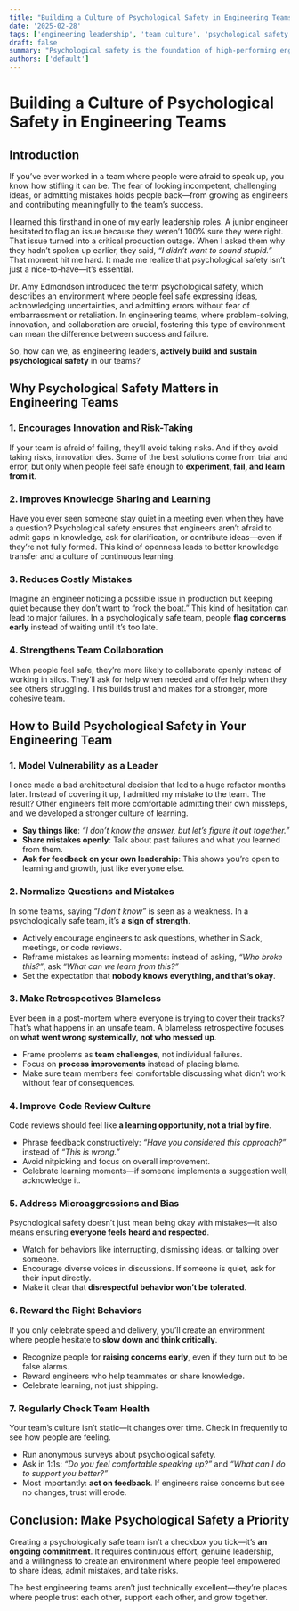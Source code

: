 ```yaml
---
title: "Building a Culture of Psychological Safety in Engineering Teams"
date: '2025-02-28'
tags: ['engineering leadership', 'team culture', 'psychological safety', 'software teams']
draft: false
summary: "Psychological safety is the foundation of high-performing engineering teams. Learn how to foster an environment where engineers feel safe to share ideas, admit mistakes, and collaborate without fear."
authors: ['default']
---
```


# Building a Culture of Psychological Safety in Engineering Teams

## Introduction

If you’ve ever worked in a team where people were afraid to speak up, you know how stifling it can be. The fear of looking incompetent, challenging ideas, or admitting mistakes holds people back—from growing as engineers and contributing meaningfully to the team’s success.

I learned this firsthand in one of my early leadership roles. A junior engineer hesitated to flag an issue because they weren’t 100% sure they were right. That issue turned into a critical production outage. When I asked them why they hadn’t spoken up earlier, they said, *“I didn’t want to sound stupid.”* That moment hit me hard. It made me realize that psychological safety isn’t just a nice-to-have—it’s essential.

Dr. Amy Edmondson introduced the term psychological safety, which describes an environment where people feel safe expressing ideas, acknowledging uncertainties, and admitting errors without fear of embarrassment or retaliation. In engineering teams, where problem-solving, innovation, and collaboration are crucial, fostering this type of environment can mean the difference between success and failure.

So, how can we, as engineering leaders, **actively build and sustain psychological safety** in our teams?

## Why Psychological Safety Matters in Engineering Teams

### 1. **Encourages Innovation and Risk-Taking**
If your team is afraid of failing, they’ll avoid taking risks. And if they avoid taking risks, innovation dies. Some of the best solutions come from trial and error, but only when people feel safe enough to **experiment, fail, and learn from it**.

### 2. **Improves Knowledge Sharing and Learning**
Have you ever seen someone stay quiet in a meeting even when they have a question? Psychological safety ensures that engineers aren’t afraid to admit gaps in knowledge, ask for clarification, or contribute ideas—even if they’re not fully formed. This kind of openness leads to better knowledge transfer and a culture of continuous learning.

### 3. **Reduces Costly Mistakes**
Imagine an engineer noticing a possible issue in production but keeping quiet because they don’t want to “rock the boat.” This kind of hesitation can lead to major failures. In a psychologically safe team, people **flag concerns early** instead of waiting until it’s too late.

### 4. **Strengthens Team Collaboration**
When people feel safe, they’re more likely to collaborate openly instead of working in silos. They’ll ask for help when needed and offer help when they see others struggling. This builds trust and makes for a stronger, more cohesive team.

## How to Build Psychological Safety in Your Engineering Team

### **1. Model Vulnerability as a Leader**
I once made a bad architectural decision that led to a huge refactor months later. Instead of covering it up, I admitted my mistake to the team. The result? Other engineers felt more comfortable admitting their own missteps, and we developed a stronger culture of learning.

- **Say things like**: *“I don’t know the answer, but let’s figure it out together.”*
- **Share mistakes openly**: Talk about past failures and what you learned from them.
- **Ask for feedback on your own leadership**: This shows you’re open to learning and growth, just like everyone else.

### **2. Normalize Questions and Mistakes**
In some teams, saying *“I don’t know”* is seen as a weakness. In a psychologically safe team, it’s **a sign of strength**.

- Actively encourage engineers to ask questions, whether in Slack, meetings, or code reviews.
- Reframe mistakes as learning moments: instead of asking, *“Who broke this?”*, ask *“What can we learn from this?”*
- Set the expectation that **nobody knows everything, and that’s okay**.

### **3. Make Retrospectives Blameless**
Ever been in a post-mortem where everyone is trying to cover their tracks? That’s what happens in an unsafe team. A blameless retrospective focuses on **what went wrong systemically, not who messed up**.

- Frame problems as **team challenges**, not individual failures.
- Focus on **process improvements** instead of placing blame.
- Make sure team members feel comfortable discussing what didn’t work without fear of consequences.

### **4. Improve Code Review Culture**
Code reviews should feel like **a learning opportunity, not a trial by fire**.

- Phrase feedback constructively: *“Have you considered this approach?”* instead of *“This is wrong.”*
- Avoid nitpicking and focus on overall improvement.
- Celebrate learning moments—if someone implements a suggestion well, acknowledge it.

### **5. Address Microaggressions and Bias**
Psychological safety doesn’t just mean being okay with mistakes—it also means ensuring **everyone feels heard and respected**.

- Watch for behaviors like interrupting, dismissing ideas, or talking over someone.
- Encourage diverse voices in discussions. If someone is quiet, ask for their input directly.
- Make it clear that **disrespectful behavior won’t be tolerated**.

### **6. Reward the Right Behaviors**
If you only celebrate speed and delivery, you’ll create an environment where people hesitate to **slow down and think critically**.

- Recognize people for **raising concerns early**, even if they turn out to be false alarms.
- Reward engineers who help teammates or share knowledge.
- Celebrate learning, not just shipping.

### **7. Regularly Check Team Health**
Your team’s culture isn’t static—it changes over time. Check in frequently to see how people are feeling.

- Run anonymous surveys about psychological safety.
- Ask in 1:1s: *“Do you feel comfortable speaking up?”* and *“What can I do to support you better?”*
- Most importantly: **act on feedback**. If engineers raise concerns but see no changes, trust will erode.

## Conclusion: Make Psychological Safety a Priority

Creating a psychologically safe team isn’t a checkbox you tick—it’s **an ongoing commitment**. It requires continuous effort, genuine leadership, and a willingness to create an environment where people feel empowered to share ideas, admit mistakes, and take risks.

The best engineering teams aren’t just technically excellent—they’re places where people trust each other, support each other, and grow together.
